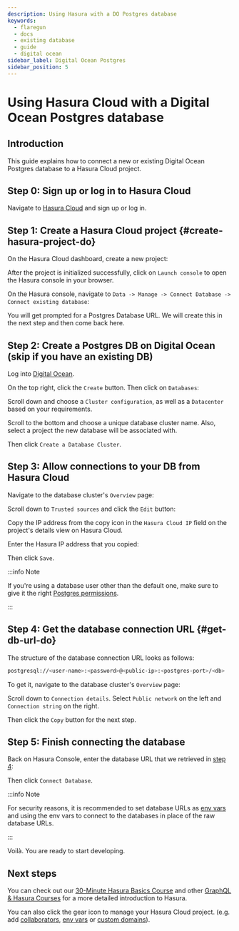 ```yaml
---
description: Using Hasura with a DO Postgres database
keywords:
  - flaregun
  - docs
  - existing database
  - guide
  - digital ocean
sidebar_label: Digital Ocean Postgres
sidebar_position: 5
---
```



# Using Hasura Cloud with a Digital Ocean Postgres database

## Introduction

This guide explains how to connect a new or existing Digital Ocean
Postgres database to a Hasura Cloud project.

## Step 0: Sign up or log in to Hasura Cloud

Navigate to [Hasura Cloud](https://cloud.hasura.io/signup/?pg=docs&plcmt=body&cta=navigate-to-hasura-cloud&tech=default)
and sign up or log in.

## Step 1: Create a Hasura Cloud project {#create-hasura-project-do}

On the Hasura Cloud dashboard, create a new project:

<Thumbnail
  src="/img/graphql/cloud/cloud-dbs/create-hasura-cloud-project.png"
  alt="Create Hasura Cloud project"
/>

After the project is initialized successfully, click on `Launch console`
to open the Hasura console in your browser.

On the Hasura console, navigate to
`Data -> Manage -> Connect Database -> Connect existing database`:

You will get prompted for a Postgres Database URL. We will create this
in the next step and then come back here.

<Thumbnail
  src="/img/graphql/cloud/cloud-dbs/existing-db-setup.png"
  alt="Hasura Cloud database setup"
  width="700px"
/>

## Step 2: Create a Postgres DB on Digital Ocean (skip if you have an existing DB)

Log into [Digital Ocean](https://cloud.digitalocean.com/).

On the top right, click the `Create` button. Then click on `Databases`:

<Thumbnail
  src="/img/graphql/cloud/cloud-dbs/do/create-database.png"
  alt="Create database on Digital Ocean"
/>

Scroll down and choose a `Cluster configuration`, as well as a
`Datacenter` based on your requirements.

Scroll to the bottom and choose a unique database cluster name. Also,
select a project the new database will be associated with.

<Thumbnail
  src="/img/graphql/cloud/cloud-dbs/do/cluster-name.png"
  alt="Select cluster name for database on Digital Ocean"
/>

Then click `Create a Database Cluster`.

## Step 3: Allow connections to your DB from Hasura Cloud

Navigate to the database cluster's `Overview` page:

<Thumbnail
  src="/img/graphql/cloud/cloud-dbs/do/db-settings.png"
  alt="Navigate to database settings in Digital Ocean"
/>

Scroll down to `Trusted sources` and click the `Edit` button:

<Thumbnail
  src="/img/graphql/cloud/cloud-dbs/do/edit-trusted-sources.png"
  alt="Edit trusted sources for database in Digital Ocean"
/>

Copy the IP address from the copy icon in the `Hasura Cloud IP` field on
the project's details view on Hasura Cloud.

<Thumbnail
  src="/img/graphql/cloud/projects/hasura-cloud-ip.png"
  alt="Hasura Cloud IP field"
/>

Enter the Hasura IP address that you copied:

<Thumbnail
  src="/img/graphql/cloud/cloud-dbs/do/add-hasura-ip.png"
  alt="Add Hasura IP to database in Digital Ocean"
  width="700px"
/>

Then click `Save`.

:::info Note

If you're using a database user other than the default one, make sure to
give it the right [Postgres permissions](/graphql/cloud/getting-started/postgres-permissions.mdx#cloud-postgres-permissions).

:::

## Step 4: Get the database connection URL {#get-db-url-do}

The structure of the database connection URL looks as follows:

```bash
postgresql://<user-name>:<password>@<public-ip>:<postgres-port>/<db>
```

To get it, navigate to the database cluster's `Overview` page:

<Thumbnail
  src="/img/graphql/cloud/cloud-dbs/do/db-overview.png"
  alt="Navigate to database overview in Digital Ocean"
/>

Scroll down to `Connection details`. Select `Public network` on the left
and `Connection string` on the right.

<Thumbnail
  src="/img/graphql/cloud/cloud-dbs/do/connection-string.png"
  alt="Get the database connection string in Digital Ocean"
  width="600px"
/>

Then click the `Copy` button for the next step.

## Step 5: Finish connecting the database

Back on Hasura Console, enter the database URL that we retrieved in
[step 4](#get-db-url-do):

<Thumbnail
  src="/img/graphql/cloud/getting-started/connect-db.png"
  alt="Getting Started"
  width="600px"
/>

Then click `Connect Database`.

:::info Note

For security reasons, it is recommended to set database URLs as
[env vars](/graphql/cloud/projects/env-vars.mdx#manage-project-env-vars) and using the env vars to connect
to the databases in place of the raw database URLs.

:::

Voilà. You are ready to start developing.

<Thumbnail
  src="/img/graphql/cloud/cloud-dbs/hasura-console.png"
  alt="Hasura console"
/>

## Next steps

You can check out our [30-Minute Hasura Basics
Course](https://hasura.io/learn/graphql/hasura/introduction/) and other
[GraphQL & Hasura Courses](https://hasura.io/learn/) for a more detailed
introduction to Hasura.

You can also click the gear icon to manage your Hasura Cloud project.
(e.g. add [collaborators](/graphql/cloud/projects/collaborators.mdx#manage-project-collaborators),
[env vars](/graphql/cloud/projects/env-vars.mdx#manage-project-env-vars) or
[custom domains](/graphql/cloud/projects/domains.mdx#manage-project-domains)).

<Thumbnail
  src="/img/graphql/cloud/getting-started/project-manage.png"
  alt="Project actions"
  width="860px"
/>
